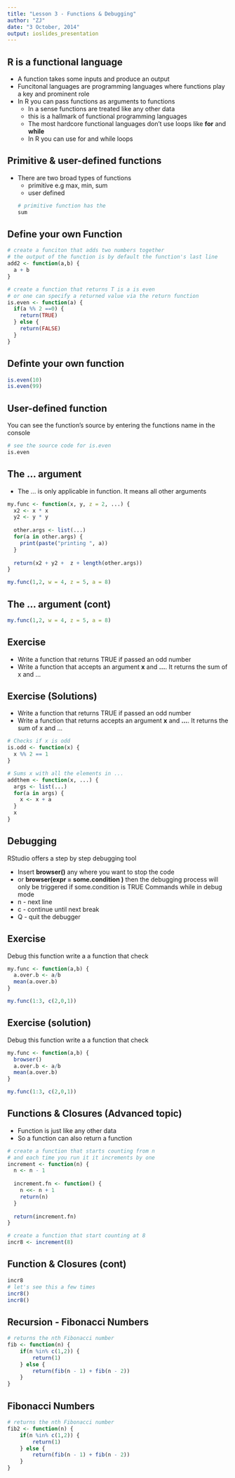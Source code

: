 ```yaml
---
title: "Lesson 3 - Functions & Debugging"
author: "ZJ"
date: "3 October, 2014"
output: ioslides_presentation
---
```


## R is a functional language

- A function takes some inputs and produce an output
- Funcitonal languages are programming languages where functions play a key and prominent role
- In R you can pass functions as arguments to functions
  - In a sense functions are treated like any other data
  - this is a hallmark of functional programming languages
  - The most hardcore functional languages don't use loops like **for** and **while**
  - In R you can use for and while loops

## Primitive & user-defined functions

- There are two broad types of functions
  - primitive e.g max, min, sum
  - user defined
```r
# primitive function has the
sum
```

## Define your own Function

```r
# create a funciton that adds two numbers together
# the output of the function is by default the function's last line
add2 <- function(a,b) {
  a + b
}

# create a function that returns T is a is even
# or one can specify a returned value via the return function
is.even <- function(a) {
  if(a %% 2 ==0) {
    return(TRUE)
  } else {
    return(FALSE)
  }
}
```

## Definte your own function

```r
is.even(10)
is.even(99)
```


## User-defined function

You can see the function's source by entering the functions name in the console
```r
# see the source code for is.even
is.even
```

## The ... argument

- The ... is only applicable in function. It means all other arguments
```r
my.func <- function(x, y, z = 2, ...) {
  x2 <- x * x
  y2 <- y * y
  
  other.args <- list(...)
  for(a in other.args) {
    print(paste("printing ", a))
  }
  
  return(x2 + y2 +  z + length(other.args))
}

my.func(1,2, w = 4, z = 5, a = 8)
```

## The ... argument (cont)

```r
my.func(1,2, w = 4, z = 5, a = 8)
```

## Exercise

- Write a function that returns TRUE if passed an odd number
- Write a function that accepts an argument **x** and **...**. It returns the sum of x and ...

## Exercise (Solutions)

- Write a function that returns TRUE if passed an odd number
- Write a function that returns accepts an argument **x** and **...**. It returns the sum of x and ...
```r
# Checks if x is odd
is.odd <- function(x) {
  x %% 2 == 1
}

# Sums x with all the elements in ...
addthem <- function(x, ...) {
  args <- list(...)
  for(a in args) {
    x <- x + a
  }
  x
}
```

## Debugging

RStudio offers a step by step debugging tool

- Insert **browser()** any where you want to stop the code
- or **browser(expr = some.condition )** then the debugging process will only be triggered if some.condition is TRUE
Commands while in debug mode
- n - next line
- c - continue until next break
- Q - quit the debugger

## Exercise

Debug this function
write a a function that check
```r
my.func <- function(a,b) {
  a.over.b <- a/b
  mean(a.over.b)
}

my.func(1:3, c(2,0,1))
```

## Exercise (solution)

Debug this function
write a a function that check
```r
my.func <- function(a,b) {
  browser()
  a.over.b <- a/b
  mean(a.over.b)
}

my.func(1:3, c(2,0,1))
```

## Functions & Closures (Advanced topic)

- Function is just like any other data
- So a function can also return a function
```r
# create a function that starts counting from n
# and each time you run it it increments by one
increment <- function(n) {
  n <- n - 1
  
  increment.fn <- function() {
    n <<- n + 1
    return(n)
  }
  
  return(increment.fn)
}

# create a function that start counting at 8
incr8 <- increment(8)
```

## Function & Closures (cont)

```r
incr8
# let's see this a few times
incr8()
incr8()
```


## Recursion - Fibonacci Numbers

```r
# returns the nth Fibonacci number
fib <- function(n) {
	if(n %in% c(1,2)) {
		return(1)
	} else {
		return(fib(n - 1) + fib(n - 2))
	}
}
```

## Fibonacci Numbers

```r
# returns the nth Fibonacci number
fib2 <- function(n) {
	if(n %in% c(1,2)) {
		return(1)
	} else {
		return(fib(n - 1) + fib(n - 2))
	}
}
```